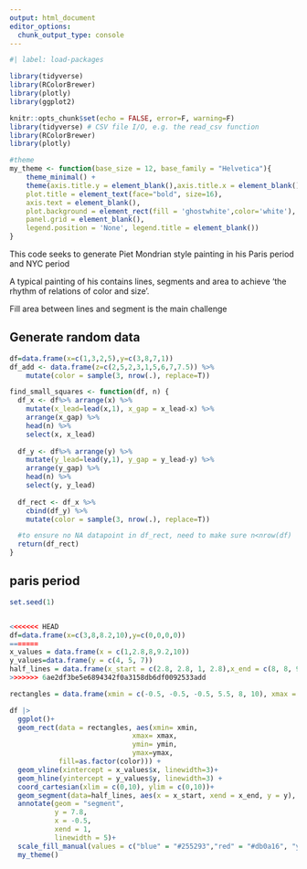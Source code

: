 ```yaml
---
output: html_document
editor_options: 
  chunk_output_type: console
---
```


```r
#| label: load-packages

library(tidyverse)
library(RColorBrewer)
library(plotly) 
library(ggplot2)
```

```r
knitr::opts_chunk$set(echo = FALSE, error=F, warning=F)
library(tidyverse) # CSV file I/O, e.g. the read_csv function
library(RColorBrewer)
library(plotly) 

#theme
my_theme <- function(base_size = 12, base_family = "Helvetica"){
    theme_minimal() +
    theme(axis.title.y = element_blank(),axis.title.x = element_blank(),
    plot.title = element_text(face="bold", size=16),
    axis.text = element_blank(),
    plot.background = element_rect(fill = 'ghostwhite',color='white'),
    panel.grid = element_blank(),
    legend.position = 'None', legend.title = element_blank())
}

```

This code seeks to generate Piet Mondrian style painting in his Paris period and NYC period

A typical painting of his contains lines, segments and area to achieve 'the rhythm of relations of color and size'.

Fill area between lines and segment is the main challenge

## Generate random data

```r
df=data.frame(x=c(1,3,2,5),y=c(3,8,7,1))
df_add <- data.frame(z=c(2,5,2,3,1,5,6,7,7.5)) %>% 
    mutate(color = sample(3, nrow(.), replace=T))
```

```r
find_small_squares <- function(df, n) {
  df_x <- df%>% arrange(x) %>%
    mutate(x_lead=lead(x,1), x_gap = x_lead-x) %>%
    arrange(x_gap) %>%
    head(n) %>% 
    select(x, x_lead)
  
  df_y <- df%>% arrange(y) %>%
    mutate(y_lead=lead(y,1), y_gap = y_lead-y) %>%
    arrange(y_gap) %>%
    head(n) %>% 
    select(y, y_lead)
  
  df_rect <- df_x %>% 
    cbind(df_y) %>% 
    mutate(color = sample(3, nrow(.), replace=T))

  #to ensure no NA datapoint in df_rect, need to make sure n<nrow(df)  
  return(df_rect)
}
```

## paris period

```r
set.seed(1)


<<<<<<< HEAD
df=data.frame(x=c(3,8,8.2,10),y=c(0,0,0,0))
=======
x_values = data.frame(x = c(1,2.8,8,9.2,10))
y_values=data.frame(y = c(4, 5, 7))
half_lines = data.frame(x_start = c(2.8, 2.8, 1, 2.8),x_end = c(8, 8, 9.2, 10), y = c(10, 7.8, 4.5, 0))
>>>>>>> 6ae2df3be5e6894342f0a3158db6df0092533add

rectangles = data.frame(xmin = c(-0.5, -0.5, -0.5, 5.5, 8, 10), xmax = c(1, 1, 1, 6, 10, 10.5), ymin = c(7.8, 4, 2.8, -0.5, -0.5, 5), ymax = c(11, 5, 3.5, 0, 0, 7), color = c("blue", "yellow", "red", "red", "yellow", "red"))

df |>
  ggplot()+
  geom_rect(data = rectangles, aes(xmin= xmin,
                              xmax= xmax, 
                              ymin= ymin,
                              ymax=ymax,
            fill=as.factor(color))) +
  geom_vline(xintercept = x_values$x, linewidth=3)+
  geom_hline(yintercept = y_values$y, linewidth=3) + 
  coord_cartesian(xlim = c(0,10), ylim = c(0,10))+
  geom_segment(data=half_lines, aes(x = x_start, xend = x_end, y = y), linewidth = 3)+
  annotate(geom = "segment", 
           y = 7.8, 
           x = -0.5, 
           xend = 1,
           linewidth = 5)+
  scale_fill_manual(values = c("blue" = "#255293","red" = "#db0a16", "yellow" = "yellow"))+
  my_theme() 

```
